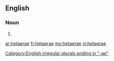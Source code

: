 {{also|hetæræ}}
==English==

===Noun===
{{infl}}

# {{plural of|hetaera}}

[[Category:English irregular plurals ending in "-ae"]]
[[ar:hetaerae]]
[[fr:hetaerae]]
[[my:hetaerae]]
[[vi:hetaerae]]